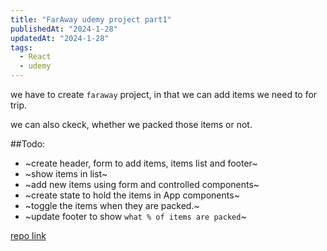 ```yaml
---
title: "FarAway udemy project part1"
publishedAt: "2024-1-28"
updatedAt: "2024-1-28"
tags:
  - React
  - udemy
---
```


we have to create `faraway` project, in that we can add items we need to for trip.

we can also ckeck, whether we packed those items or not.

##Todo:

- ~create header, form to add items, items list and footer~
- ~show items in list~ 
- ~add new items using form and controlled components~
- ~create state to hold the items in App components~
- ~toggle the items when they are packed.~
- ~update footer to show `what % of items are packed`~

[repo link](https://codesandbox.io/p/sandbox/travel-list-f4rmdg?file=%2Fsrc%2FApp.js%3A27%2C45)
